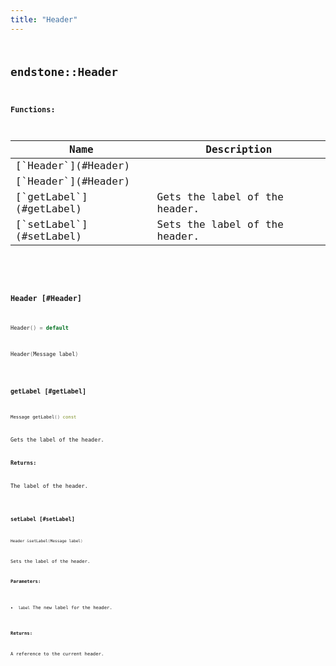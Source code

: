 ```yaml
---
title: "Header"
---
```


## <code className="doc-symbol doc-symbol-class"/> endstone::Header

















**Functions:**

<table>
<thead>
   <tr>
      <th>Name</th>
      <th>Description</th>
   </tr>
</thead>
<tbody>
<tr key="classendstone_1_1_header_1aceac5ab5dccb454e4e6a3c1c601cc291">
    <td>[`Header`](#Header)</td>
    <td></td>
</tr>
<tr key="classendstone_1_1_header_1afc892cb3df129426d1ec2f8e6f51874a">
    <td>[`Header`](#Header)</td>
    <td></td>
</tr>
<tr key="classendstone_1_1_header_1a7fbe4814c5ff46425f28d46fc89e7042">
    <td>[`getLabel`](#getLabel)</td>
    <td>Gets the label of the header.</td>
</tr>
<tr key="classendstone_1_1_header_1a4fe365b58872e118382981c82f925742">
    <td>[`setLabel`](#setLabel)</td>
    <td>Sets the label of the header.</td>
</tr>
</tbody>
</table>

### <code className="doc-symbol doc-symbol-function"/> Header [#Header]



```cpp
Header() = default
```

```cpp
Header(Message label)
```
### <code className="doc-symbol doc-symbol-function"/> getLabel [#getLabel]

```cpp
Message getLabel() const
```

Gets the label of the header.





**Returns:**

The label of the header. 





        
### <code className="doc-symbol doc-symbol-function"/> setLabel [#setLabel]

```cpp
Header &setLabel(Message label)
```

Sets the label of the header.





**Parameters:**


* `label` The new label for the header. 



**Returns:**

A reference to the current header. 





        